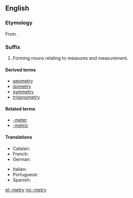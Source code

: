 ==English==

===Etymology===
From {{suffix|-meter|y|lang=en}}.

===Suffix===
{{en-suffix}}

# Forming nouns relating to measures and measurement.

====Derived terms====
{{suffixsee|en}}
* [[geometry]]
* [[isometry]]
* [[symmetry]]
* [[trigonometry]]

====Related terms====
* [[-meter]]
* [[-metric]]

====Translations====
{{trans-top|forming nouns relating to measures and measurement}}
* Catalan: {{t|ca|-metria|f}}
* French: {{t+|fr|-métrie|f}}
* German: {{t|de|-metrie}}
{{trans-mid}}
* Italian: {{t+|it|-metria|f}}
* Portuguese: {{t|pt|-metria|f}}
* Spanish: {{t+|es|-metría|f}}
{{trans-bottom}}

[[el:-metry]]
[[no:-metry]]